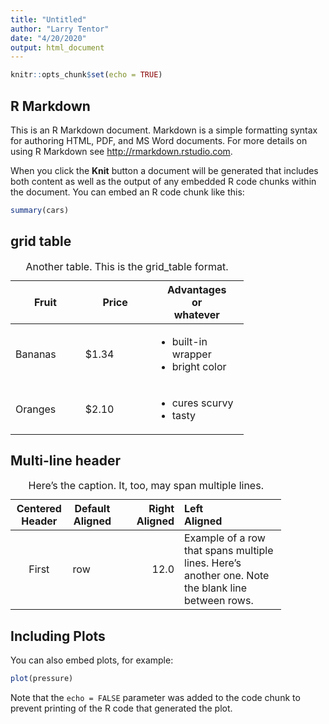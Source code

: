 ```yaml
---
title: "Untitled"
author: "Larry Tentor"
date: "4/20/2020"
output: html_document
---
```


```r
knitr::opts_chunk$set(echo = TRUE)
```

## R Markdown

This is an R Markdown document. Markdown is a simple formatting syntax for authoring HTML, PDF, and MS Word documents. For more details on using R Markdown see <http://rmarkdown.rstudio.com>.

When you click the **Knit** button a document will be generated that includes both content as well as the output of any embedded R code chunks within the document. You can embed an R code chunk like this:

```r
summary(cars)
```

## grid table

+---------------+---------------+--------------------+
| Fruit         | Price         | Advantages\        |
|               |               | or\                |
|               |               |          whatever  |
+===============+===============+====================+
| Bananas       | $1.34         | - built-in wrapper |
|               |               | - bright color     |
+---------------+---------------+--------------------+
| Oranges       | $2.10         | - cures scurvy     |
|               |               | - tasty            |
+---------------+---------------+--------------------+

Table: Another table. This is the grid_table format.


## Multi-line header

-------------------------------------------------------------
 Centered   Default           Right Left\
  Header    Aligned         Aligned Aligned
----------- ------- --------------- -------------------------
   First    row                12.0 Example of a row that
                                    spans multiple lines.
  Second    row                 5.0 Here's another one. Note
                                    the blank line between
                                    rows.
-------------------------------------------------------------
Table: Here's the caption. It, too, may span
multiple lines.



## Including Plots

You can also embed plots, for example:

```r
plot(pressure)
```

Note that the `echo = FALSE` parameter was added to the code chunk to prevent printing of the R code that generated the plot.
